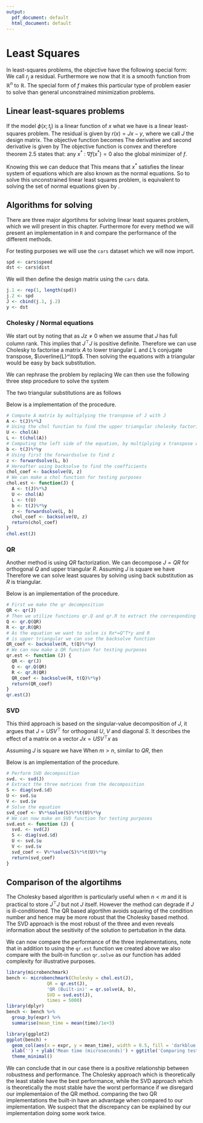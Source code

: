 ```yaml
---
output:
  pdf_document: default
  html_document: default
---
```

# Least Squares
In least-squares problems, the objective have the following special form:
\begin{align}
  f(x) = \frac{1}{2}\sum_{j = 1}^m r^2_j(x).
\end{align}
We call $r_j$ a residual.
Furthermore we now that it is a smooth function from $\mathbb{R}^n$ to $\mathbb{R}$.
The special form of $f$ makes this particular type of problem easier to solve than general unconstrained minimization problems.

## Linear least-squares problems
If the model $\phi(x;t_j)$ is a linear function of $x$ what we have is a linear least-squares problem.
The residual is given by $r(x) = Jx - y$, where we call $J$ the design matrix.
The objective function becomes
\begin{align}\label{eq:objective_function}
  f(x) = \frac{1}{2}\|Jx - y\|^2.
\end{align}
The derivative and second derivative is given by
\begin{align}
  \nabla f(x) &= J^\top\left(Jx - y\right) \\
  \nabla^2 f(x) &= J^\top J.
\end{align}
The objective function \eqref{eq:objective_function} is convex and therefore theorem 2.5 states that: any $x^* \ : \ \nabla f(x^*) = 0$ also the global minimizer of $f$.

Knowing this we can deduce that
\begin{align}
  \nabla f(x) &= J^\top\left(Jx - y\right) \ \text{and} \ \nabla f(x^*) = 0 \\
  0 &= f(x^*) = J^\top\left(Jx^* - y\right) = J^\top Jx^* - J^\top y.
\end{align}
This means that $x^*$ satisfies the linear system of equations
\begin{align}\label{eq:normal_equations}
  J^\top Jx^* - J^\top y,
\end{align}
which are also known as the normal equations.
So to solve this unconstrained linear least squares problem, is equivalent to solving the set of normal equations given by \eqref{eq:normal_equations}.

## Algorithms for solving
There are three major algortihms for solving linear least squares problem, which we will present in this chapter.
Furthermore for every method we will present an implementation in `R` and compare the performance of the different methods.

For testing purposes we will use the `cars` dataset which we will now import.

```r
spd <- cars$speed
dst <- cars$dist
```

We will then define the design matrix using the `cars` data.

```r
j.1 <- rep(1, length(spd))
j.2 <- spd
J <- cbind(j.1, j.2)
y <- dst
```

### Cholesky / Normal equations
We start out by noting that
\begin{align}
  z^\top J^\top J z = \left(Jz\right)^\top Jz = \|Jz\|^2 > 0
\end{align}
as $Jz \neq 0$ when we assume that $J$ has full column rank.
This implies that $J^\top J$ is positive definite.
Therefore we can use Cholesky to factorise a matrix $A$ to lower triangular $L$ and $L$'s conjugate transpose, $\overline{L}^\top$.
Then solving the equations with a triangular would be easy by back substitution.

We can rephrase the problem by replacing
\begin{align}
  &J^\top Jx^* - J^\top y \ \text{with} \ Ax = b \\
  &\text{where} \ A = J ^\top J \ \text{and} \ b = J^\top y.
\end{align}
We can then use the following three step procedure to solve the system
\begin{itemize}
  \item compute the coefficient matrix $A = J^\top J$;
  \item compute the cholesky factorization of the symmetric matrix $J^\top J$;
  \item perform two triangular substitutions with the Cholesky factors to recover the solution $x^*$.
\end{itemize}
The two triangular substitutions are as follows
\begin{align}
  &\text{solve for $z$:} \ Lz = b \\
  &\text{solve for $x$:} \ L^\top x = z.
\end{align}

Below is a implementation of the procedure.

```r
# Compute A matrix by multiplying the transpose of J with J 
A <- t(J)%*%J
# Using the chol function to find the upper triangular cholesky factorization
U <- chol(A)
L <- t(chol(A))
# Computing the left side of the equation, by multiplying x transpose with y
b <- t(J)%*%y
# Using first the forwardsolve to find z
z <- forwardsolve(L, b)
# Hereafter using backsolve to find the coefficients
chol_coef <- backsolve(U, z)
# We can make a chol function for testing purposes
chol.est <- function(J) {
  A <- t(J)%*%J
  U <- chol(A)
  L <- t(U)
  b <- t(J)%*%y
  z <- forwardsolve(L, b)
  chol_coef <- backsolve(U, z)
  return(chol_coef)
}
chol.est(J)
```

### QR
Another method is using $QR$ factorization.
We can decompose $J = QR$ for orthogonal $Q$ and upper triangular $R$.
Assuming $J$ is square we have
\begin{align*}
  x^* &= \left(J^\top J\right)^{-1}J^\top y = \left(\left(QR\right)^\top\left(QR\right)\right)^{-1}\left(QR\right)^\top y\\
  &= \left(R^\top Q^\top Q R\right)^{-1}R^\top Q^\top y \\
  &= \left(R^\top R\right)^{-1} R^\top Q^\top y \\
  &= R^{-1}(R^\top)^{-1}R^\top Q^\top y \\
  &= R^{-1}Q^\top y.
\end{align*}
Therefore we can solve least squares by solving
\begin{align}
  Rx^* = Q^\top y
\end{align}
using back substitution as $R$ is triangular.

Below is an implementation of the procedure.

```r
# First we make the qr decomposition
QR <- qr(J)
# Then we utilize functions qr.Q and qr.R to extract the corresponding matrices
Q <- qr.Q(QR)
R <- qr.R(QR)
# As the equation we want to solve is Rx*=Q^T*y and R 
# is upper triangular we can use the backsolve function
QR_coef <- backsolve(R, t(Q)%*%y)
# We can now make a QR function for testing purposes
qr.est <- function (J) {
  QR <- qr(J)
  Q <- qr.Q(QR)
  R <- qr.R(QR)
  QR_coef <- backsolve(R, t(Q)%*%y)
  return(QR_coef)
}
qr.est(J)
```

### SVD
This third approach is based on the singular-value decomposition of $J$, it argues that $J = USV^\top$ for orthogonal $U$, $V$ and diagonal $S$.
It describes the effect of a matrix on a vector $Jx = USV^\top x$ as
\begin{itemize}
  \item a rotation/reflection in the input space ($V^\top$)
  \item a scaling that takes a vector in the input space to the output space $S$
  \item another rotation/reflection in the output space ($U$)
\end{itemize}
Assuming $J$ is square we have
\begin{align*}
  x^* &= \left(J^\top J\right)^{-1} J^\top y \\
  &= \left((USV^\top)^\top (USV^\top)\right)^{-1} (USV^\top)^\top y \\
  &= \left((VSU^\top) (USV^\top)\right)^{-1} (VSU^\top)y \\
  &= \left(VS^2V^\top\right)^{-1}(VSU^\top)y \\
  &= (V^\top)^{-1}S^{-2}V^{-1} (VSU^\top)y = (V^\top)^{-1} S^{-1}U^\top y \\
  &= VS^{-1}U^\top y.
\end{align*}
When $m > n$, similar to $QR$, then
\begin{align}
  x^* = VS^{-1}U^\top y
\end{align}

Below is an implementation of the procedure.

```r
# Perform SVD decomposition
svd. <- svd(J)
# Extract the three matrices from the decomposition
S <- diag(svd.$d)
U <- svd.$u
V <- svd.$v
# Solve the equation
svd_coef <- V%*%solve(S)%*%t(U)%*%y
# We can now make an SVD function for testing purposes
svd.est <- function (J) {
  svd. <- svd(J)
  S <- diag(svd.$d)
  U <- svd.$u
  V <- svd.$v
  svd_coef <- V%*%solve(S)%*%t(U)%*%y
  return(svd_coef)
}
```

## Comparison of the algortihms
The Cholesky based algorithm is particularly useful when $n < m$ and it is practical to store $J^\top J$ but not $J$ itself.
However the method can degrade if $J$ is ill-conditioned.
The QR based algortihm avoids squaring of the condition number and hence may be more robust that the Cholesky based method.
The SVD approach is the most robust of the three and even reveals information about the sesitivity of the solution to pertubation in the data.

We can now compare the performance of the three implementations, note that in addition to using the `qr.est` function we created above we also compare with the built-in function `qr.solve` as our function has added complexity for illustrative purposes.


```r
library(microbenchmark)
bench <- microbenchmark(Cholesky = chol.est(J), 
               QR = qr.est(J),
               'QR (Built-in)' = qr.solve(A, b),
               SVD = svd.est(J), 
               times = 5000)
library(dplyr)
bench <- bench %>%
  group_by(expr) %>%
  summarise(mean_time = mean(time)/1e+3)
```

```r
library(ggplot2)
ggplot(bench) + 
  geom_col(aes(x = expr, y = mean_time), width = 0.5, fill = 'darkblue') +
  xlab('') + ylab('Mean time (microseconds)') + ggtitle('Comparing test results (5.000 runs)') +
  theme_minimal()
```

We can conclude that in our case there is a positive relationship between robustness and performance.
The Cholesky approach which is theoretically the least stable have the best performance, while the SVD approach which is theoretically the most stable have the worst performance if we disregard our implementaion of the QR method.
comparing the two QR implementations the built-in have an advantage when compared to our implementation.
We suspect that the discrepancy can be explained by our implementation doing some work twice.
<!-- We will start by assembling the individual components $r_j$ into a residual vector $r : \mathbb{R}^n \rightarrow \mathbb{R}$, as follows -->
<!-- \begin{align} -->
<!--   r(x) = \left( r_1(x),r_2(x),\ldots,r_m(x) \right)^\top. -->
<!-- \end{align} -->

\newpage